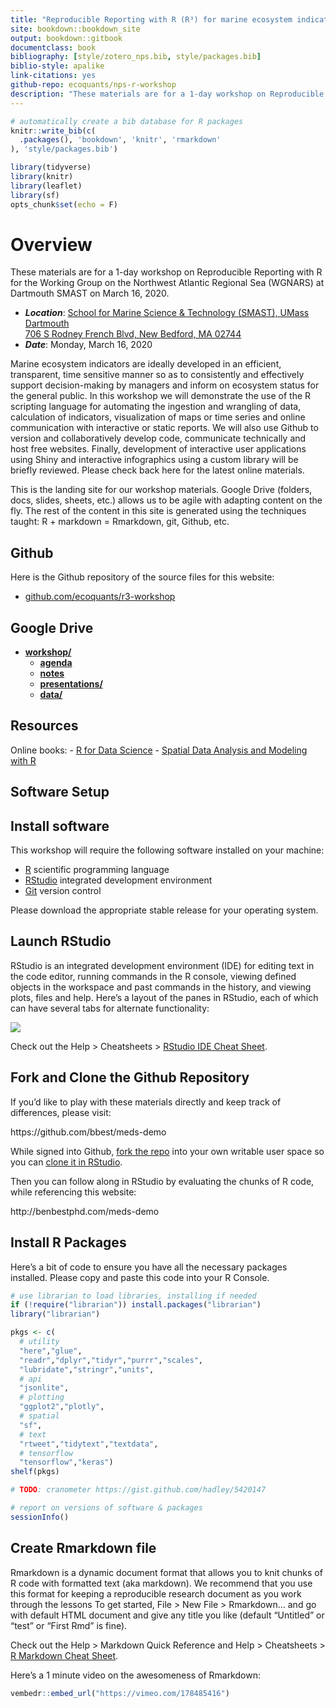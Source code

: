 ```yaml
--- 
title: "Reproducible Reporting with R (R³) for marine ecosystem indicators"
site: bookdown::bookdown_site
output: bookdown::gitbook
documentclass: book
bibliography: [style/zotero_nps.bib, style/packages.bib]
biblio-style: apalike
link-citations: yes
github-repo: ecoquants/nps-r-workshop
description: "These materials are for a 1-day workshop on Reproducible Reporting with R for the Working Group on the Northwest Atlantic Regional Sea (WGNARS) at Dartmouth SMAST on March 16, 2020. The output format is using `bookdown::gitbook()`."
---
```


```r
# automatically create a bib database for R packages
knitr::write_bib(c(
  .packages(), 'bookdown', 'knitr', 'rmarkdown'
), 'style/packages.bib')
```

```r
library(tidyverse)
library(knitr)
library(leaflet)
library(sf)
opts_chunk$set(echo = F)
```

# Overview {-}

These materials are for a 1-day workshop on Reproducible Reporting with R for the Working Group on the Northwest Atlantic Regional Sea (WGNARS) at Dartmouth SMAST on March 16, 2020.

- _**Location**_: [School for Marine Science & Technology (SMAST), UMass Dartmouth](https://www.umassd.edu/smast/)<br>
[706 S Rodney French Blvd, New Bedford, MA 02744](https://goo.gl/maps/LWMUfGmGsYdcAVo58)<br>
- _**Date**_: Monday, March 16, 2020

Marine ecosystem indicators are ideally developed in an efficient, transparent, time sensitive manner so as to consistently and effectively support decision-making by managers and inform on ecosystem status for the general public. In this workshop we will demonstrate the use of the R scripting language for automating the ingestion and wrangling of data, calculation of indicators, visualization of maps or time series and online communication with interactive or static reports. We will also use Github to version and collaboratively develop code, communicate technically and host free websites. Finally, development of interactive user applications using Shiny and interactive infographics using a custom library will be briefly reviewed. Please check back here for the latest online materials.

This is the landing site for our workshop materials. Google Drive (folders, docs, slides, sheets, etc.) allows us to be agile with adapting content on the fly. The rest of the content in this site is generated using the techniques taught: R + markdown = Rmarkdown, git, Github, etc.

## Github {-}

Here is the Github repository of the source files for this website:

- [github.com/ecoquants/r3-workshop](https://github.com/ecoquants/r3-workshop)

## Google Drive {-}

- [**workshop/**](https://drive.google.com/drive/u/1/folders/1l5ESwDXPdotgNypDRhZzvEmDhFd6NH3y)
    - [**agenda**](https://docs.google.com/document/d/1oxx5d1YOp5vlb5wiQw76HZtvbOTzhYED0xFlhLSJ-ok/edit#)
    - [**notes**](https://docs.google.com/document/d/13Ua3Wnwur59GiDNMxFc2uJRREEY0D3Vvpp__LWFMCuw/edit#)
    - [**presentations/**](https://drive.google.com/drive/u/1/folders/1lIBCl9xbjrbRtuQqtedlNQYDJvjORUzM)
    - [**data/**](https://drive.google.com/drive/u/1/folders/1ChK39e3oJtVYrfx4rYjzdifW-v8xA8bK)

## Resources {-}

Online books:
- [R for Data Science](http://r4ds.had.co.nz/)
- [Spatial Data Analysis and Modeling with R](http://rspatial.org)

## Software Setup {-}

## Install software

This workshop will require the following software installed on your machine:

- [R](http://cran.cnr.berkeley.edu/) scientific programming language
- [RStudio](https://www.rstudio.com/products/rstudio/download/#download) integrated development environment
- [Git](https://git-scm.com/) version control

Please download the appropriate stable release for your operating system.

## Launch RStudio

RStudio is an integrated development environment (IDE) for editing text in the code editor, running commands in the R console, viewing defined objects in the workspace and past commands in the history, and viewing plots, files and help. Here's a layout of the panes in RStudio, each of which can have several tabs for alternate functionality:

![](figs/rstudio.png)

Check out the Help > Cheatsheets > [RStudio IDE Cheat Sheet](https://github.com/rstudio/cheatsheets/raw/master/rstudio-ide.pdf).

## Fork and Clone the Github Repository

If you'd like to play with these materials directly and keep track of differences, please visit:

https://github.com/bbest/meds-demo

While signed into Github, [fork the repo](https://help.github.com/en/github/getting-started-with-github/fork-a-repo) into your own writable user space so you can [clone it in RStudio](https://happygitwithr.com/rstudio-git-github.html#clone-the-new-github-repository-to-your-computer-via-rstudio).

Then you can follow along in RStudio by evaluating the chunks of R code, while referencing this website:

http://benbestphd.com/meds-demo

## Install R Packages

Here's a bit of code to ensure you have all the necessary packages installed. Please copy and paste this code into your R Console.

```r
# use librarian to load libraries, installing if needed
if (!require("librarian")) install.packages("librarian")
library("librarian")

pkgs <- c(
  # utility
  "here","glue",
  "readr","dplyr","tidyr","purrr","scales",
  "lubridate","stringr","units",
  # api
  "jsonlite",
  # plotting
  "ggplot2","plotly",
  # spatial
  "sf",
  # text
  "rtweet","tidytext","textdata",
  # tensorflow
  "tensorflow","keras")
shelf(pkgs)

# TODO: cranometer https://gist.github.com/hadley/5420147

# report on versions of software & packages
sessionInfo()
```

## Create Rmarkdown file

Rmarkdown is a dynamic document format that allows you to knit chunks of R code with formatted text (aka markdown). We recommend that you use this format for keeping a reproducible research document as you work through the lessons To get started, File > New File > Rmarkdown... and go with default HTML document and give any title you like (default "Untitled" or "test" or "First Rmd" is fine).

Check out the Help > Markdown Quick Reference and Help > Cheatsheets > [R Markdown Cheat Sheet](https://github.com/rstudio/cheatsheets/raw/master/rmarkdown-2.0.pdf).

Here's a 1 minute video on the awesomeness of Rmarkdown:

```r
vembedr::embed_url("https://vimeo.com/178485416")
```

